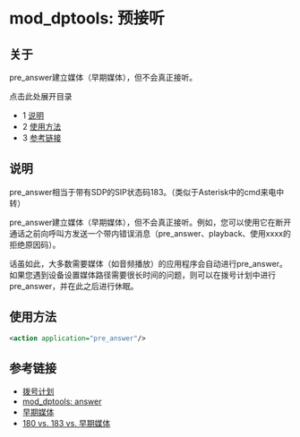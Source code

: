 # mod_dptools: 预接听

## 关于

pre\_answer建立媒体（早期媒体），但不会真正接听。

点击此处展开目录

* 1 [说明](#说明)
* 2 [使用方法](#-freeswitch--mod_dptools-预接听-)
* 3 [参考链接](#参考链接)

## 说明

pre\_answer相当于带有SDP的SIP状态码183。（类似于Asterisk中的cmd来电中转）

pre\_answer建立媒体（早期媒体），但不会真正接听。例如，您可以使用它在断开通话之前向呼叫方发送一个带内错误消息（pre\_answer、playback、使用xxxx的拒绝原因码）。

话虽如此，大多数需要媒体（如音频播放）的应用程序会自动进行pre\_answer。如果您遇到设备设置媒体路径需要很长时间的问题，则可以在拨号计划中进行pre\_answer，并在此之后进行休眠。

## 使用方法

```xml
<action application="pre_answer"/>
```

## 参考链接

* [拨号计划](../../Dialplan/index.mdx#0-about)
* [mod\_dptools: answer](./6586406.mdx#about)
* [早期媒体](../../Codecs-and-Media/Early-Media/index.mdx#about)
* [180 vs. 183 vs. 早期媒体](../../Codecs-and-Media/Early-Media/180-vs-183-vs-Early-Media_7143480.mdx#about)